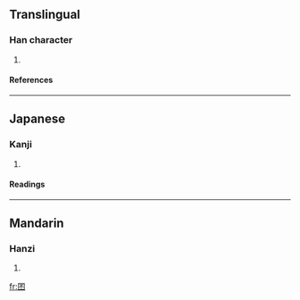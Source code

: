 ==Translingual==
===Han character===
{{Han char|rn=31|rad=囗|as=04|sn=7|four=|canj=田一火 (WMF)}}
# {{defn|Han}}
====References====
{{Han ref|kx=0217.110|dkj=04708|dj=0444.140|hdz=10714.080|uh=56E8|ud=22248}}
----
==Japanese==
===Kanji===
{{ja-kanji|grade=|rs=囗04}}
# {{defn|Japanese}} 
====Readings====
{{ja-readings|on=[[へん]] (hen)|kun=}}
----
==Mandarin==
===Hanzi===
{{cmn-hanzi|pin=[[piān]] ([[pian1]])|wg=p'ien<sup>1</sup>}}
# {{defn|Mandarin}}

[[fr:囨]]